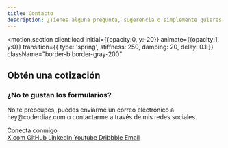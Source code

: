 ```yaml
---
title: Contacto
description: ¿Tienes alguna pregunta, sugerencia o simplemente quieres saludar? ¡Escríbeme!
---
```



<motion.section
  client:load
  initial={{opacity:0, y:-20}}
  animate={{opacity:1, y:0}}
  transition={{ type: 'spring', stiffness: 250, damping: 20, delay: 0.1 }}
  className="border-b border-gray-200"
>
  <Container>
    <div class="flex flex-col gap-6 pb-12">
      <h2 class="font-semibold text-2xl">Obtén una cotización</h2>
      <FormQuote client:load  />
    </div>
  </Container>
</motion.section>
<motion.section
  client:load
  initial={{opacity:0, y:-20}}
  animate={{opacity:1, y:0}}
  transition={{ type: 'spring', stiffness: 250, damping: 20, delay: 0.15 }}
>
  <Container>
    <div class="flex flex-col gap-6 pt-12">
      <div class="relative flex flex-col gap-2">
        <h3 class="font-semibold text-xl">¿No te gustan los formularios?</h3>
        <p class="md:text-lg font-medium text-gray-500 max-w-[40rem]">
          No te preocupes, puedes enviarme un correo electrónico a <span class="text-black underline underline-offset-2 font-semibold">hey&#64;coderdiaz.com</span> o contactarme a través de mis redes sociales.
        </p>
      </div>
    </div>
  </Container>
</motion.section>
<motion.section
  client:load
  initial={{opacity:0, y:-20}}
  animate={{opacity:1, y:0}}
  transition={{ type: 'spring', stiffness: 250, damping: 20, delay: 0.2 }}
>
  <Container>
    <div class="pt-6 pb-12 md:pb-12 flex flex-col md:flex-row md:items-center gap-4">
      <span class="font-semibold text-gray-1100">Conecta conmigo</span>
      <div class="flex items-center flex-wrap gap-2">
        <a href={social.x} target="_blank" rel="noreferrer" class="px-4 py-2 rounded-xl bg-gray-100 hover:bg-accent-100 text-sm text-gray-600 hover:text-accent-900 font-medium transition">
          X.com
        </a>
        <a href={social.github} target="_blank" rel="noreferrer" class="px-4 py-2 rounded-xl bg-gray-100 hover:bg-accent-100 text-sm text-gray-600 hover:text-accent-900 font-medium transition">
          GitHub
        </a>
        <a href={social.linkedin} target="_blank" rel="noreferrer" class="px-4 py-2 rounded-xl bg-gray-100 hover:bg-accent-100 text-sm text-gray-600 hover:text-accent-900 font-medium transition">
          LinkedIn
        </a>
        <a href={social.youtube} target="_blank" rel="noreferrer" class="px-4 py-2.5 rounded-xl bg-gray-100 hover:bg-accent-100 text-sm text-gray-600 hover:text-accent-900 font-medium">
          Youtube
        </a>
        <a href={social.dribbble} target="_blank" rel="noreferrer" class="px-4 py-2 rounded-xl bg-gray-100 hover:bg-accent-100 text-sm text-gray-600 hover:text-accent-900 font-medium transition">
          Dribbble
        </a>
        <a href={social.email} class="px-4 py-2 rounded-xl bg-gray-100 hover:bg-accent-100 text-sm text-gray-600 hover:text-accent-900 font-medium transition">
          Email
        </a>
      </div>
    </div>
  </Container>
</motion.section>